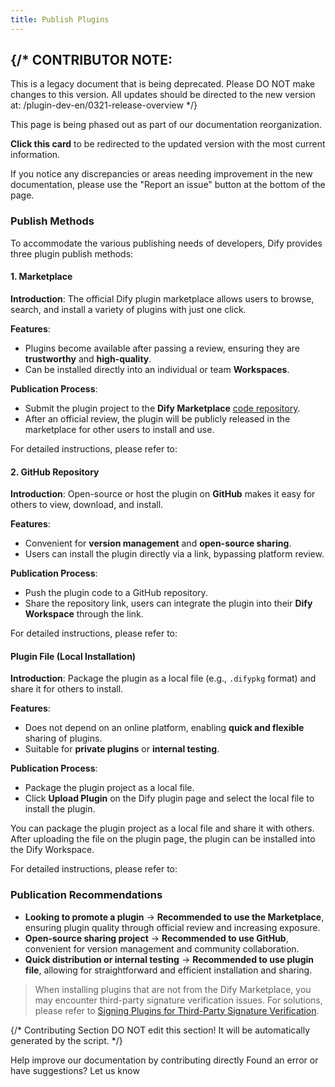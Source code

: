```yaml
---
title: Publish Plugins
---
```



{/* 
  CONTRIBUTOR NOTE:
  ----------------
  This is a legacy document that is being deprecated.
  Please DO NOT make changes to this version.
  All updates should be directed to the new version at:
  /plugin-dev-en/0321-release-overview
*/}

<Card title="This Documentation is Being Deprecated" icon="circle-exclamation" href="/plugin-dev-en/0321-release-overview">
  <p>This page is being phased out as part of our documentation reorganization.</p>
  
  <p><strong>Click this card</strong> to be redirected to the updated version with the most current information.</p>
  
  <p>If you notice any discrepancies or areas needing improvement in the new documentation, please use the "Report an issue" button at the bottom of the page.</p>
</Card>

### Publish Methods

To accommodate the various publishing needs of developers, Dify provides three plugin publish methods:

#### **1. Marketplace**

**Introduction**: The official Dify plugin marketplace allows users to browse, search, and install a variety of plugins with just one click.

**Features**:

* Plugins become available after passing a review, ensuring they are **trustworthy** and **high-quality**.
* Can be installed directly into an individual or team **Workspaces**.

**Publication Process**:

* Submit the plugin project to the **Dify Marketplace** [code repository](https://github.com/langgenius/dify-plugins).
* After an official review, the plugin will be publicly released in the marketplace for other users to install and use.

For detailed instructions, please refer to:

<Card title="Publish to Dify Marketplace" icon="link" href="/en/plugins/publish-plugins/publish-to-dify-marketplace">
</Card>

#### 2. **GitHub Repository**

**Introduction**: Open-source or host the plugin on **GitHub** makes it easy for others to view, download, and install.

**Features**:

* Convenient for **version management** and **open-source sharing**.
* Users can install the plugin directly via a link, bypassing platform review.

**Publication Process**:

* Push the plugin code to a GitHub repository.
* Share the repository link, users can integrate the plugin into their **Dify Workspace** through the link.

For detailed instructions, please refer to:

<Card title="Publish Plugin on Personal GitHub Repository" icon="link" href="/en/plugins/publish-plugins/publish-plugin-on-personal-github-repo">
</Card>

#### Plugin File (Local Installation)

**Introduction**: Package the plugin as a local file (e.g., `.difypkg` format) and share it for others to install.

**Features**:

* Does not depend on an online platform, enabling **quick and flexible** sharing of plugins.
* Suitable for **private plugins** or **internal testing**.

**Publication Process**:

* Package the plugin project as a local file.
* Click **Upload Plugin** on the Dify plugin page and select the local file to install the plugin.

You can package the plugin project as a local file and share it with others. After uploading the file on the plugin page, the plugin can be installed into the Dify Workspace.

For detailed instructions, please refer to:

<Card title="Package and Publish Plugin File" icon="link" href="/en/plugins/publish-plugins/package-plugin-file-and-publish">
</Card>

### **Publication Recommendations**

* **Looking to promote a plugin** → **Recommended to use the Marketplace**, ensuring plugin quality through official review and increasing exposure.
* **Open-source sharing project** → **Recommended to use GitHub**, convenient for version management and community collaboration.
* **Quick distribution or internal testing** → **Recommended to use plugin file**, allowing for straightforward and efficient installation and sharing.

> When installing plugins that are not from the Dify Marketplace, you may encounter third-party signature verification issues. For solutions, please refer to [Signing Plugins for Third-Party Signature Verification](./signing-plugins-for-third-party-signature-verification.mdx).

{/*
Contributing Section
DO NOT edit this section!
It will be automatically generated by the script.
*/}

<CardGroup cols="2">
    <Card
        title="Edit this page"
        icon="pen-to-square"
        href="https://github.com/langgenius/dify-docs/edit/main/en/plugins/publish-plugins/README.mdx"
    >
        Help improve our documentation by contributing directly
    </Card>
    <Card
        title="Report an issue"
        icon="github"
        href="https://github.com/langgenius/dify-docs/issues/new?title=Documentation%20Issue%3A%20&body=%23%23%20Issue%20Description%0A%3C%21--%20Please%20briefly%20describe%20the%20issue%20you%20found%20--%3E%0A%0A%23%23%20Page%20Link%0Ahttps%3A%2F%2Fgithub.com%2Flanggenius%2Fdify-docs%2Fblob%2Fmain%2Fen/plugins/publish-plugins%2FREADME.mdx%0A%0A%23%23%20Suggested%20Changes%0A%3C%21--%20If%20you%20have%20specific%20suggestions%20for%20changes%2C%20please%20describe%20them%20here%20--%3E%0A%0A%3C%21--%20Thank%20you%20for%20helping%20improve%20our%20documentation%21%20--%3E"
    >
        Found an error or have suggestions? Let us know
    </Card>
</CardGroup>
